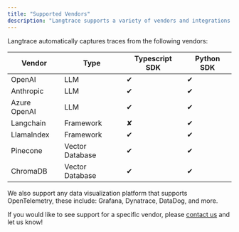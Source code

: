 ```yaml
---
title: "Supported Vendors"
description: "Langtrace supports a variety of vendors and integrations."
---
```


Langtrace automatically captures traces from the following vendors:

| Vendor       | Type            | Typescript SDK | Python SDK |
| ------------ | --------------- | -------------- | ---------- |
| OpenAI       | LLM             | &#x2714;       | &#x2714;   |
| Anthropic    | LLM             | &#x2714;       | &#x2714;   |
| Azure OpenAI | LLM             | &#x2714;       | &#x2714;   |
| Langchain    | Framework       | &#x2718;       | &#x2714;   |
| LlamaIndex   | Framework       | &#x2714;       | &#x2714;   |
| Pinecone     | Vector Database | &#x2714;       | &#x2714;   |
| ChromaDB     | Vector Database | &#x2714;       | &#x2714;   |

We also support any data visualization platform that supports OpenTelemetry, these include: Grafana, Dynatrace, DataDog, and more.

If you would like to see support for a specific vendor, please [contact us](https://calendar.app.google/Go5gXNPcqZjAY4i47) and let us know!
